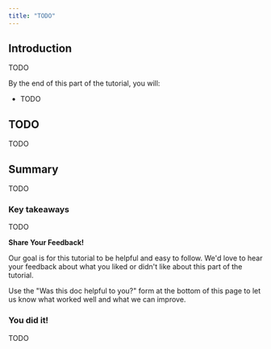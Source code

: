 ```yaml
---
title: "TODO"
---
```



## Introduction

TODO

By the end of this part of the tutorial, you will:

- TODO

## TODO

TODO

## Summary

TODO

### Key takeaways

TODO

<Announcement>

**Share Your Feedback!**

Our goal is for this tutorial to be helpful and easy to follow. We'd love to hear your feedback about what you liked or didn't like about this part of the tutorial.

Use the "Was this doc helpful to you?" form at the bottom of this page to let us know what worked well and what we can improve.

</Announcement>

### You did it!

TODO